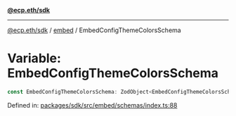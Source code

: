 [**@ecp.eth/sdk**](../../index.mdx)

***

[@ecp.eth/sdk](/sdk-reference/index.mdx) / [embed](/sdk-reference/embed/index.mdx) / EmbedConfigThemeColorsSchema

# Variable: EmbedConfigThemeColorsSchema

```ts
const EmbedConfigThemeColorsSchema: ZodObject<EmbedConfigThemeColorsSchemaType>;
```

Defined in: [packages/sdk/src/embed/schemas/index.ts:88](https://github.com/ecp-eth/comments-monorepo/blob/main/packages/sdk/src/embed/schemas/index.ts#L88)
